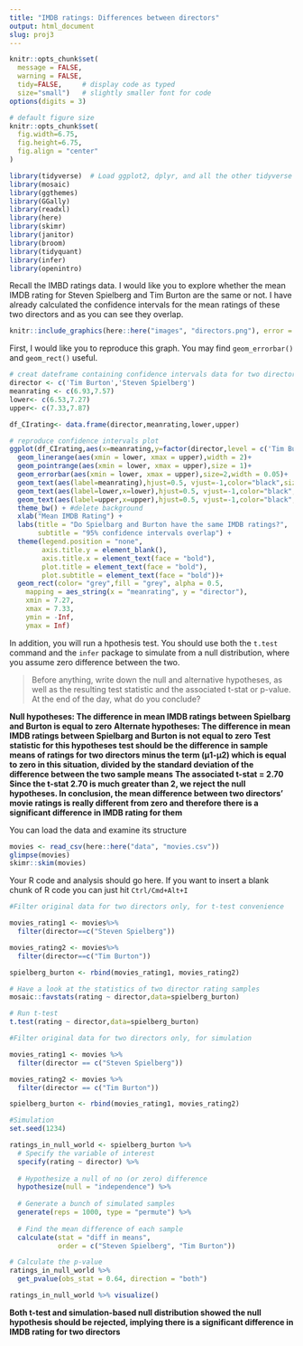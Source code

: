 ```yaml
---
title: "IMDB ratings: Differences between directors"
output: html_document
slug: proj3
---
```



```r
knitr::opts_chunk$set(
  message = FALSE, 
  warning = FALSE, 
  tidy=FALSE,     # display code as typed
  size="small")   # slightly smaller font for code
options(digits = 3)

# default figure size
knitr::opts_chunk$set(
  fig.width=6.75, 
  fig.height=6.75,
  fig.align = "center"
)
```


```r
library(tidyverse)  # Load ggplot2, dplyr, and all the other tidyverse packages
library(mosaic)
library(ggthemes)
library(GGally)
library(readxl)
library(here)
library(skimr)
library(janitor)
library(broom)
library(tidyquant)
library(infer)
library(openintro)
```


Recall the IMBD ratings data. I would like you to explore whether the mean IMDB rating for Steven Spielberg and Tim Burton are the same or not. I have already calculated the confidence intervals for the mean ratings of these two directors and as you can see they overlap.

```r
knitr::include_graphics(here::here("images", "directors.png"), error = FALSE)
```

First, I would like you to reproduce this graph. You may find `geom_errorbar()` and `geom_rect()` useful.

```r

# creat dateframe containing confidence intervals data for two directors
director <- c('Tim Burton','Steven Spielberg')
meanrating <- c(6.93,7.57)
lower<- c(6.53,7.27)
upper<- c(7.33,7.87)

df_CIrating<- data.frame(director,meanrating,lower,upper)

# reproduce confidence intervals plot 
ggplot(df_CIrating,aes(x=meanrating,y=factor(director,level = c('Tim Burton','Steven Spielberg')),color=director))+
  geom_linerange(aes(xmin = lower, xmax = upper),width = 2)+
  geom_pointrange(aes(xmin = lower, xmax = upper),size = 1)+
  geom_errorbar(aes(xmin = lower, xmax = upper),size=2,width = 0.05)+
  geom_text(aes(label=meanrating),hjust=0.5, vjust=-1,color="black",size=8,face="bold")+
  geom_text(aes(label=lower,x=lower),hjust=0.5, vjust=-1,color="black",size=5)+
  geom_text(aes(label=upper,x=upper),hjust=0.5, vjust=-1,color="black",size=5)+
  theme_bw() + #delete background
  xlab("Mean IMDB Rating") +
  labs(title = "Do Spielbarg and Burton have the same IMDB ratings?", 
       subtitle = "95% confidence intervals overlap") +
  theme(legend.position = "none",
        axis.title.y = element_blank(),
        axis.title.x = element_text(face = "bold"),
        plot.title = element_text(face = "bold"),
        plot.subtitle = element_text(face = "bold"))+
  geom_rect(color= "grey",fill = "grey", alpha = 0.5, 
    mapping = aes_string(x = "meanrating", y = "director"), 
    xmin = 7.27,
    xmax = 7.33,
    ymin = -Inf,
    ymax = Inf)


```

In addition, you will run a hpothesis test. You should use both the `t.test` command and the `infer` package to simulate from a null distribution, where you assume zero difference between the two.

> Before anything, write down the null and alternative hypotheses, as well as the resulting test statistic and the associated t-stat or p-value. At the end of the day, what do you conclude?

**Null hypotheses: The difference in mean IMDB ratings between Spielbarg and Burton is equal to zero** **Alternate hypotheses: The difference in mean IMDB ratings between Spielbarg and Burton is not equal to zero** **Test statistic for this hypotheses test should be the difference in sample means of ratings for two directors minus the term (μ1-μ2) which is equal to zero in this situation, divided by the standard deviation of the difference between the two sample means** **The associated t-stat = 2.70** **Since the t-stat 2.70 is much greater than 2, we reject the null hypotheses. In conclusion, the mean difference between two directors' movie ratings is really different from zero and therefore there is a significant difference in IMDB rating for them**

You can load the data and examine its structure

```r
movies <- read_csv(here::here("data", "movies.csv"))
glimpse(movies)
skimr::skim(movies)
```

Your R code and analysis should go here. If you want to insert a blank chunk of R code you can just hit `Ctrl/Cmd+Alt+I`

```r
#Filter original data for two directors only, for t-test convenience

movies_rating1 <- movies%>%
  filter(director==c("Steven Spielberg"))

movies_rating2 <- movies%>%
  filter(director==c("Tim Burton"))

spielberg_burton <- rbind(movies_rating1, movies_rating2)

# Have a look at the statistics of two director rating samples
mosaic::favstats(rating ~ director,data=spielberg_burton)

# Run t-test
t.test(rating ~ director,data=spielberg_burton)


```

```r
#Filter original data for two directors only, for simulation 

movies_rating1 <- movies %>%
  filter(director == c("Steven Spielberg"))

movies_rating2 <- movies %>%
  filter(director == c("Tim Burton"))

spielberg_burton <- rbind(movies_rating1, movies_rating2)

#Simulation
set.seed(1234)

ratings_in_null_world <- spielberg_burton %>%
  # Specify the variable of interest
  specify(rating ~ director) %>%
  
  # Hypothesize a null of no (or zero) difference
  hypothesize(null = "independence") %>%
  
  # Generate a bunch of simulated samples
  generate(reps = 1000, type = "permute") %>%
  
  # Find the mean difference of each sample
  calculate(stat = "diff in means",
            order = c("Steven Spielberg", "Tim Burton"))

# Calculate the p-value
ratings_in_null_world %>%
  get_pvalue(obs_stat = 0.64, direction = "both")

ratings_in_null_world %>% visualize()

```

**Both t-test and simulation-based null distribution showed the null hypothesis should be rejected, implying there is a significant difference in IMDB rating for two directors**
